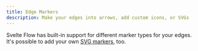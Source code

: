 ```yaml
---
title: Edge Markers
description: Make your edges into arrows, add custom icons, or SVGs
---
```



Svelte Flow has built-in support for different marker types for your edges. It's possible to add your own [SVG markers](https://developer.mozilla.org/en-US/docs/Web/SVG/Element/marker), too.

<RemoteCodeViewer route="examples/edges/edge-markers" framework="svelte" />

